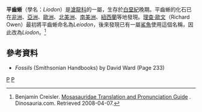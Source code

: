 {{Automatic taxobox
| taxon = Liodon
| authority = [[路易斯·阿加西|Agassiz]], 1846
| image = Liodon.jpg
| image_caption = Liodon mosasauroides
| fossil_range = [[白堊紀|白堊紀]]晚期
|subdivision_ranks=[[種|種]]
|subdivision=
*''L. anceps'' <small>Owen, 1841 ([[模式種|模式種]])</small>
*''L. sectorius'' <small>Cope, 1871</small>
*''L. compressidens'' <small>Gaudey, 1892</small>
*''L. mosasauroides'' <small>Gaudey, 1892</small>
}}
'''平齒蜥'''（學名：''Liodon''）是[[滄龍科|滄龍科]]的一屬，生存於[[白堊紀|白堊紀]]晚期。平齒蜥的化石已在[[非洲|非洲]]、[[亞洲|亞洲]]、[[歐洲|歐洲]]、[[北美洲|北美洲]]、[[南美洲|南美洲]]、[[紐西蘭|紐西蘭]]等地發現。[[理查·歐文|理查·歐文]]（Richard Owen）最初將平齒蜥命名為''Leiodon''，後來發現已有一屬[[鯊魚|鯊魚]]使用這個名稱，因此改為''Liodon''。<ref name=Dinosauria>Benjamin Creisler. [http://www.dinosauria.com/dml/names/mosa.html Mosasauridae Translation and Pronunciation Guide] {{webarchive|url=https://web.archive.org/web/20080502054809/http://www.dinosauria.com/dml/names/mosa.html |date=2008-05-02 }}. Dinosauria.com. Retrieved 2008-04-07.</ref>

==參考資料==
{{reflist}}
* ''Fossils''  (Smithsonian Handbooks) by David Ward (Page 233)
{{滄龍科}}
{{Taxonbar|from=Q146627}}

[[Category:滄龍科|P]]
[[Category:1846年描述的分类群|P]]

{{paleo-reptile-stub}}